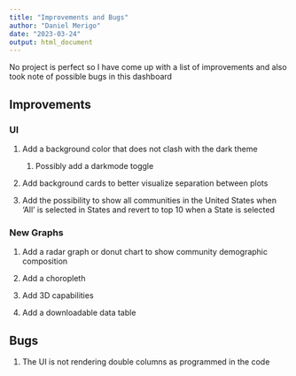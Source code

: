 ```yaml
---
title: "Improvements and Bugs"
author: "Daniel Merigo"
date: "2023-03-24"
output: html_document
---
```


No project is perfect so I have come up with a list of improvements and also took note of possible bugs in this dashboard

## Improvements

### UI

1.  Add a background color that does not clash with the dark theme

    1.  Possibly add a darkmode toggle

2.  Add background cards to better visualize separation between plots

3.  Add the possibility to show all communities in the United States when 'All' is selected in States and revert to top 10 when a State is selected

### New Graphs

1.  Add a radar graph or donut chart to show community demographic composition

2.  Add a choropleth

3.  Add 3D capabilities

4.  Add a downloadable data table

## Bugs

1.  The UI is not rendering double columns as programmed in the code
